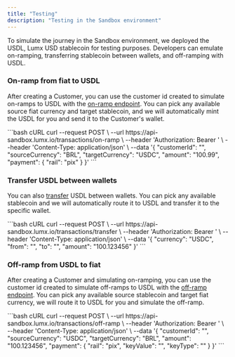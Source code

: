 ```yaml
---
title: "Testing"
description: "Testing in the Sandbox environment"
---
```


To simulate the journey in the Sandbox environment, we deployed the USDL, Lumx USD stablecoin for testing purposes. Developers can emulate on-ramping, transferring stablecoin between wallets, and off-ramping with USDL.

### On-ramp from fiat to USDL

After creating a Customer, you can use the customer id created to simulate on-ramps to USDL with the [on-ramp endpoint](/api-reference/endpoints/transactions/on-ramp). You can pick any available source fiat currency and target stablecoin, and we will automatically mint the USDL for you and send it to the Customer's wallet.

<CodeGroup>
  ```bash cURL
  curl --request POST \
    --url https://api-sandbox.lumx.io/transactions/on-ramp \
    --header 'Authorization: Bearer <API_KEY>' \
    --header 'Content-Type: application/json' \
    --data '{
    "customerId": "<CUSTOMER_ID>",
    "sourceCurrency": "BRL",
    "targetCurrency": "USDC",
    "amount": "100.99",
    "payment": {
      "rail": "pix"
    }
  }'
  ```
</CodeGroup>

### Transfer USDL between wallets

You can also [transfer](/api-reference/endpoints/transactions/transfer) USDL between wallets. You can pick any available stablecoin and we will automatically route it to USDL and transfer it to the specific wallet.

<CodeGroup>
  ```bash cURL
  curl --request POST \
    --url https://api-sandbox.lumx.io/transactions/transfer \
    --header 'Authorization: Bearer <API_KEY>' \
    --header 'Content-Type: application/json' \
    --data '{
    "currency": "USDC",
    "from": "<CUSTOMER_1_WALLET_ID>",
    "to": "<CUSTOMER_2_WALLET_ID>",
    "amount": "100.123456"
  }'
  ```
</CodeGroup>

### Off-ramp from USDL to fiat

After creating a Customer and simulating on-ramping, you can use the customer id created to simulate off-ramps to USDL with the [off-ramp endpoint](/api-reference/endpoints/transactions/off-ramp). You can pick any available source stablecoin and target fiat currency, we will route it to USDL for you and simulate the off-ramp.

<CodeGroup>
  ```bash cURL
  curl --request POST \
    --url https://api-sandbox.lumx.io/transactions/off-ramp \
    --header 'Authorization: Bearer <API_KEY>' \
    --header 'Content-Type: application/json' \
    --data '{
    "customerId": "<CUSTOMER_ID>",
    "sourceCurrency": "USDC",
    "targetCurrency": "BRL",
    "amount": "100.123456",
    "payment": {
      "rail": "pix",
      "keyValue": "<KEY_VALUE>",
      "keyType": "<KEY_TYPE>"
    }
  }'
  ```
</CodeGroup>